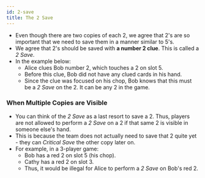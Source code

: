 ```yaml
---
id: 2-save
title: The 2 Save
---
```



<BeginnersGuideProgress id="2-save" />

- Even though there are two copies of each 2, we agree that 2's are so important that we need to save them in a manner similar to 5's.
- We agree that 2's should be saved with **a number 2 clue**. This is called a _2 Save_.
- In the example below:
  - Alice clues Bob number 2, which touches a 2 on slot 5.
  - Before this clue, Bob did not have any clued cards in his hand.
  - Since the clue was focused on his chop, Bob knows that this must be a _2 Save_ on the 2. It can be any 2 in the game.

<TwoSave />

### When Multiple Copies are Visible

- You can think of the _2 Save_ as a last resort to save a 2. Thus, players are not allowed to perform a _2 Save_ on a 2 if that same 2 is visible in someone else's hand.
- This is because the team does not actually need to save that 2 quite yet - they can _Critical Save_ the other copy later on.
- For example, in a 3-player game:
  - Bob has a red 2 on slot 5 (his chop).
  - Cathy has a red 2 on slot 3.
  - Thus, it would be illegal for Alice to perform a _2 Save_ on Bob's red 2.

<TwoSaveIllegal />
